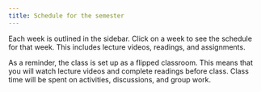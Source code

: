 ```yaml
---
title: Schedule for the semester
---
```


Each week is outlined in the sidebar. Click on a week to see the schedule for that week. This includes lecture videos, readings, and assignments.

As a reminder, the class is set up as a flipped classroom. This means that you will watch lecture videos and complete readings before class. Class time will be spent on activities, discussions, and group work.